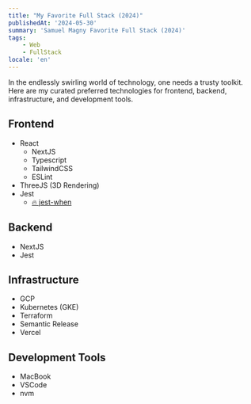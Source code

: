```yaml
---
title: "My Favorite Full Stack (2024)"
publishedAt: '2024-05-30'
summary: 'Samuel Magny Favorite Full Stack (2024)'
tags:
    - Web
    - FullStack
locale: 'en'
---
```


In the endlessly swirling world of technology, one needs a trusty toolkit. Here are my curated preferred technologies for frontend, backend, infrastructure, and development tools.

## Frontend
* React
    * NextJS
    * Typescript
    * TailwindCSS
    * ESLint
* ThreeJS (3D Rendering)
* Jest
    * [🔥 jest-when](https://www.npmjs.com/package/jest-when)

## Backend
* NextJS
* Jest

## Infrastructure
* GCP
* Kubernetes (GKE)
* Terraform
* Semantic Release
* Vercel
 
## Development Tools
* MacBook
* VSCode
* nvm

